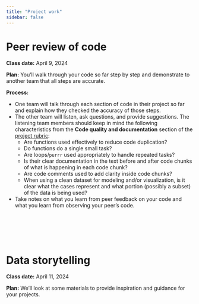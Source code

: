 ```yaml
---
title: "Project work"
sidebar: false
---
```


# Peer review of code

**Class date:** April 9, 2024

**Plan:** You'll walk through your code so far step by step and demonstrate to another team that all steps are accurate.

**Process:** 

- One team will talk through each section of code in their project so far and explain how they checked the accuracy of those steps.
- The other team will listen, ask questions, and provide suggestions. The listening team members should keep in mind the following characteristics from the **Code quality and documentation** section of the [project rubric](project.qmd#rubric):
    - Are functions used effectively to reduce code duplication?
    - Do functions do a single small task?
    - Are loops/`purrr` used appropriately to handle repeated tasks?
    - Is their clear documentation in the text before and after code chunks of what is happening in each code chunk?
    - Are code comments used to add clarity inside code chunks?
    - When using a clean dataset for modeling and/or visualization, is it clear what the cases represent and what portion (possibly a subset) of the data is being used?
- Take notes on what you learn from peer feedback on your code and what you learn from observing your peer's code.




<br><br><br><br>




# Data storytelling

**Class date:** April 11, 2024

**Plan:** We'll look at some materials to provide inspiration and guidance for your projects.


<!-- 

Theme for project work day 2 on 4/11: data storytelling

Visualization

- https://www.nytimes.com/2024/03/03/us/politics/biden-age-trump-poll.html





Theme for project work day 3 on 4/16: Ethics
"Raw Data" Is an Oxymoron
Activity: what unmeasured variables could augment your dataset to provide a more full human picture of each case?
-->